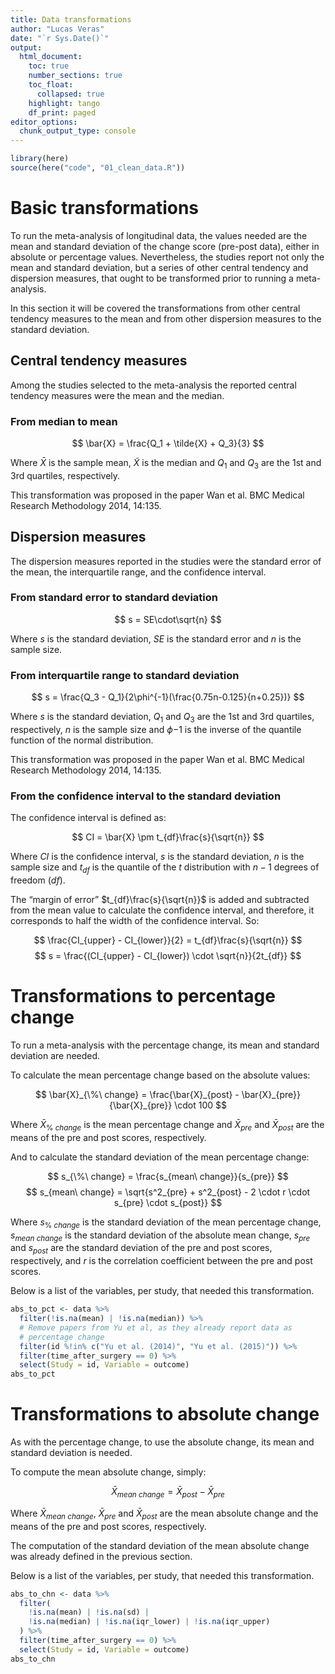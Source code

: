```yaml
---
title: Data transformations
author: "Lucas Veras"
date: "`r Sys.Date()`"
output: 
  html_document:
    toc: true
    number_sections: true
    toc_float: 
      collapsed: true
    highlight: tango
    df_print: paged
editor_options: 
  chunk_output_type: console
---
```


```r
library(here)
source(here("code", "01_clean_data.R"))
```

# Basic transformations

To run the meta-analysis of longitudinal data, the values needed are the mean and standard deviation of the change score (pre-post data), either in absolute or percentage values. Nevertheless, the studies report not only the mean and standard deviation, but a series of other central tendency and dispersion measures, that ought to be transformed prior to running a meta-analysis.

In this section it will be covered the transformations from other central tendency measures to the mean and from other dispersion measures to the standard deviation.

## Central tendency measures

Among the studies selected to the meta-analysis the reported central tendency measures were the mean and the median.

### From median to mean

$$ \bar{X} = \frac{Q_1 + \tilde{X} + Q_3}{3} $$

Where $\bar{X}$ is the sample mean, $\tilde{X}$ is the median and $Q_1$ and $Q_3$ are the 1st and 3rd quartiles, respectively.

This transformation was proposed in the paper Wan et al. BMC Medical Research Methodology 2014, 14:135.

## Dispersion measures

The dispersion measures reported in the studies were the standard error of the mean, the interquartile range, and the confidence interval.

### From standard error to standard deviation

$$ s = SE\cdot\sqrt{n} $$

Where $s$ is the standard deviation, $SE$ is the standard error and $n$ is the sample size.

### From interquartile range to standard deviation

$$ s = \frac{Q_3 - Q_1}{2\phi^{-1}(\frac{0.75n-0.125}{n+0.25})} $$

Where $s$ is the standard deviation, $Q_1$ and $Q_3$ are the 1st and 3rd quartiles, respectively, $n$ is the sample size and $\phi{-1}$ is the inverse of the quantile function of the normal distribution.

This transformation was proposed in the paper Wan et al. BMC Medical Research Methodology 2014, 14:135.

### From the confidence interval to the standard deviation

The confidence interval is defined as:

$$ CI = \bar{X} \pm t_{df}\frac{s}{\sqrt{n}} $$

Where $CI$ is the confidence interval, $s$ is the standard deviation, $n$ is the sample size and $t_{df}$ is the quantile of the $t$ distribution with $n - 1$ degrees of freedom ($df$).

The "margin of error" $t_{df}\frac{s}{\sqrt{n}}$ is added and subtracted from the mean value to calculate the confidence interval, and therefore, it corresponds to half the width of the confidence interval. So:

$$ \frac{CI_{upper} - CI_{lower}}{2} = t_{df}\frac{s}{\sqrt{n}} $$
$$ s = \frac{(CI_{upper} - CI_{lower}) \cdot \sqrt{n}}{2t_{df}} $$

# Transformations to percentage change

To run a meta-analysis with the percentage change, its mean and standard deviation are needed.

To calculate the mean percentage change based on the absolute values:

$$ \bar{X}_{\%\ change} = \frac{\bar{X}_{post} - \bar{X}_{pre}}{\bar{X}_{pre}} \cdot 100 $$

Where $\bar{X}_{\%\ change}$ is the mean percentage change and $\bar{X}_{pre}$ and $\bar{X}_{post}$ are the means of the pre and post scores, respectively.

And to calculate the standard deviation of the mean percentage change:

$$ s_{\%\ change} = \frac{s_{mean\ change}}{s_{pre}} $$
$$ s_{mean\ change} = \sqrt{s^2_{pre} + s^2_{post} - 2 \cdot r \cdot s_{pre} \cdot s_{post}} $$

Where $s_{\%\ change}$ is the standard deviation of the mean percentage change, $s_{mean\ change}$ is the standard deviation of the absolute mean change, $s_{pre}$ and $s_{post}$ are the standard deviation of the pre and post scores, respectively, and $r$ is the correlation coefficient between the pre and post scores.

Below is a list of the variables, per study, that needed this transformation.

```r
abs_to_pct <- data %>%
  filter(!is.na(mean) | !is.na(median)) %>%
  # Remove papers from Yu et al, as they already report data as
  # percentage change
  filter(id %!in% c("Yu et al. (2014)", "Yu et al. (2015)")) %>%
  filter(time_after_surgery == 0) %>%
  select(Study = id, Variable = outcome)
abs_to_pct
```

# Transformations to absolute change

As with the percentage change, to use the absolute change, its mean and standard deviation is needed.

To compute the mean absolute change, simply:

$$ \bar{X}_{mean\ change} = \bar{X}_{post} - \bar{X}_{pre} $$

Where $\bar{X}_{mean\ change}$, $\bar{X}_{pre}$ and $\bar{X}_{post}$ are the mean absolute change and the means of the pre and post scores, respectively.

The computation of the standard deviation of the mean absolute change was already defined in the previous section.

Below is a list of the variables, per study, that needed this transformation.

```r
abs_to_chn <- data %>%
  filter(
    !is.na(mean) | !is.na(sd) |
    !is.na(median) | !is.na(iqr_lower) | !is.na(iqr_upper)
  ) %>%
  filter(time_after_surgery == 0) %>%
  select(Study = id, Variable = outcome)
abs_to_chn
```
